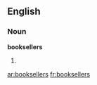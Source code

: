 ==English==

===Noun===
'''booksellers'''

# {{plural of|[[bookseller]]}}

[[ar:booksellers]]
[[fr:booksellers]]